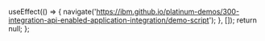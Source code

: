 
  useEffect(() => {
    navigate('https://ibm.github.io/platinum-demos/300-integration-api-enabled-application-integration/demo-script');
  }, []);
  return null;
};
